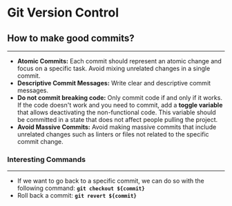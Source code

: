 # Git Version Control

## **How to make good commits?**

---

- **Atomic Commits:** Each commit should represent an atomic change and focus on a specific task. Avoid mixing unrelated changes in a single commit.
- **Descriptive Commit Messages:** Write clear and descriptive commit messages.
- **Do not commit breaking code:** Only commit code if and only if it works. If the code doesn't work and you need to commit, add a **toggle variable** that allows deactivating the non-functional code. This variable should be committed in a state that does not affect people pulling the project.
- **Avoid Massive Commits:** Avoid making massive commits that include unrelated changes such as linters or files not related to the specific commit change.

### **Interesting Commands**

---

- If we want to go back to a specific commit, we can do so with the following command: **`git checkout ${commit}`**
- Roll back a commit: **`git revert ${commit}`**